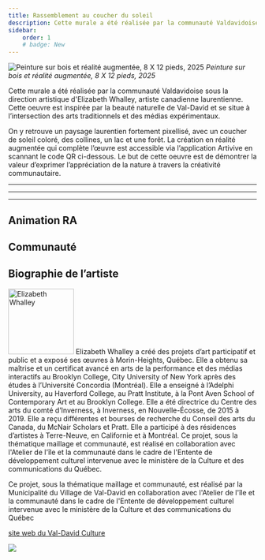 ```yaml
---
title: Rassemblement au coucher du soleil
description: Cette murale a été réalisée par la communauté Valdavidoise sous la direction artistique d'Elizabeth Whalley, artiste canadienne laurentienne. Cette oeuvre est inspirée par la beauté naturelle de Val-David et se situe à l’intersection des arts traditionnels et des médias expérimentaux.
sidebar:
    order: 1
    # badge: New
---
```



![Peinture sur bois et réalité augmentée, 8 X 12 pieds, 2025](@assets/rassemblement-au-coucher-du-soleil/vd-ar-hero.png)
*Peinture sur bois et réalité augmentée, 8 X 12 pieds, 2025*


Cette murale a été réalisée par la communauté Valdavidoise sous la direction artistique
d'Elizabeth Whalley, artiste canadienne laurentienne. Cette oeuvre est inspirée par la beauté
naturelle de Val-David et se situe à l’intersection des arts traditionnels et des médias
expérimentaux.

On y retrouve un paysage laurentien fortement pixellisé, avec un coucher de soleil coloré, des
collines, un lac et une forêt. La création en réalité augmentée qui complète l’œuvre est
accessible via l’application Artivive en scannant le code QR ci-dessous. Le but de cette oeuvre
est de démontrer la valeur d’exprimer l’appréciation de la nature à travers la créativité
communautaire.

---
***
___



## Animation RA

<YouTube 
    class="ytv"
    id="fXDFxPZSMm4"
/>

## Communauté

<YouTube 
    class="ytv"
    id="X1xVcPlFrXk" 
/>

## Biographie de l’artiste
<img class="bioimg" src="/rassemblement-au-coucher-du-soleil-artist.png" alt="Elizabeth Whalley " width="133" height="133" />
Elizabeth Whalley a créé des projets d’art participatif et public et a exposé ses œuvres à Morin-Heights, Québec. Elle a obtenu sa maîtrise et un certificat avancé en arts de la performance et des médias interactifs au Brooklyn College, City University of New York après des études à l’Université Concordia (Montréal).
Elle a enseigné à l’Adelphi University, au Haverford College, au Pratt Institute, à la Pont Aven School of Contemporary Art et au Brooklyn College. Elle a été directrice du Centre des arts du comté d’Inverness, à Inverness, en Nouvelle-Écosse, de 2015 à 2019. Elle a reçu différentes et bourses de recherche du Conseil des arts du Canada, du McNair Scholars et Pratt. Elle a participé à des résidences d’artistes à Terre-Neuve, en Californie et à Montréal.
Ce projet, sous la thématique maillage et communauté, est réalisé en collaboration avec l'Atelier de l'île et la communauté dans le cadre de l'Entente de développement culturel intervenue avec le ministère de la Culture et des communications du Québec.

Ce projet, sous la thématique maillage et communauté, est réalisé par la Municipalité du Village de Val-David en collaboration
avec l'Atelier de l'île et la communauté dans le cadre de l'Entente de développement culturel intervenue avec le ministère de la
Culture et des communications du Québec

[site web du Val-David Culture](https://www.valdavid.com/culture/)


![](@assets/rassemblement-au-coucher-du-soleil/vd-ar-2.png)

